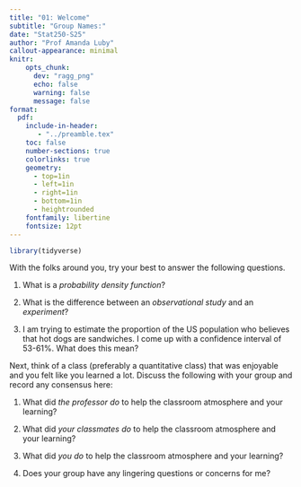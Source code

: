 ```yaml
---
title: "01: Welcome"
subtitle: "Group Names:"
date: "Stat250-S25"
author: "Prof Amanda Luby"
callout-appearance: minimal
knitr:
    opts_chunk: 
      dev: "ragg_png"
      echo: false
      warning: false
      message: false
format:
  pdf:
    include-in-header: 
       - "../preamble.tex"
    toc: false
    number-sections: true
    colorlinks: true
    geometry:
      - top=1in
      - left=1in
      - right=1in
      - bottom=1in
      - heightrounded
    fontfamily: libertine
    fontsize: 12pt
---
```



```r
library(tidyverse)
```

With the folks around you, try your best to answer the following questions. 

1. What is a *probability density function*? 

\vspace{2in}

2. What is the difference between an *observational study* and an *experiment*?

\vspace{2in}

3. I am trying to estimate the proportion of the US population who believes that hot dogs are sandwiches. I come up with a confidence interval of 53-61%. What does this mean?

\pagebreak

Next, think of a class (preferably a quantitative class) that was enjoyable and you felt like you learned a lot. Discuss the following with your group and record any consensus here:

1. What did *the professor do* to help the classroom atmosphere and your learning?

\vspace{2in}

2. What did *your classmates do* to help the classroom atmosphere and your learning?

\vspace{2in}

3. What did *you do* to help the classroom atmosphere and your learning?

\vspace{2in}

4. Does your group have any lingering questions or concerns for me?
